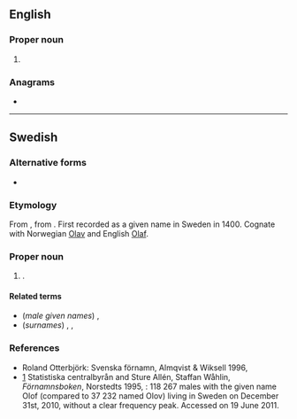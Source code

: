 {{also|Ólöf}}
==English==

===Proper noun===
{{en-proper noun}}

# {{lb|en|archaic}} {{alternative form of|Wolof|lang=en}}

===Anagrams===
* {{anagrams|en|floo|fool|loof}}

----

==Swedish==
{{wikipedia|lang=sv}}

===Alternative forms===
* {{l|sv|Olov}}

===Etymology===
From {{etyl|non|sv}} {{m|non|Óláfr}}, from {{inh|sv|gmq-pro|*Anulaibaʀ}}. First recorded as a given name in Sweden in 1400. Cognate with Norwegian [[Olav]] and English [[Olaf]].

===Proper noun===
{{head|sv|proper noun}}

# {{given name|male|lang=sv}}.

====Related terms====
* (''male given names'') {{l|sv|Ola}}, {{l|sv|Olle}}
* (''surnames'') {{l|sv|Olofsson}}, {{l|sv|Olovsson}}, {{l|sv|Olsson}}

===References===
* Roland Otterbjörk: Svenska förnamn, Almqvist & Wiksell 1996, {{ISBN|91-21-10937-0}}
* [http://www.scb.se/Pages/NameSearch____259432.aspx] Statistiska centralbyrån and Sture Allén, Staffan Wåhlin, ''Förnamnsboken'', Norstedts 1995, {{ISBN|9119551622}}: 118 267 males with the given name Olof (compared to 37 232 named Olov) living in Sweden on December 31st, 2010, without a clear frequency peak. Accessed on 19 June 2011.